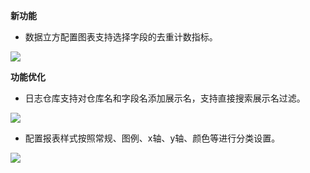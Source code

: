 **新功能**

* 数据立方配置图表支持选择字段的去重计数指标。

![](https://pandora-kibana.qiniu.com/datacube/unique_count.png)

**功能优化**

* 日志仓库支持对仓库名和字段名添加展示名，支持直接搜索展示名过滤。

![](https://pandora-kibana.qiniu.com/repo/%E5%B1%8F%E5%B9%95%E5%BF%AB%E7%85%A7%202018-12-04%20%E4%B8%8B%E5%8D%888.58.28.png)

* 配置报表样式按照常规、图例、x轴、y轴、颜色等进行分类设置。

![](https://pandora-kibana.qiniu.com/scatter/style.png)


